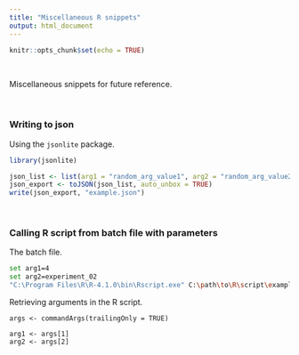 ```yaml
---
title: "Miscellaneous R snippets"
output: html_document
---
```


```r
knitr::opts_chunk$set(echo = TRUE)
```
<br>

Miscellaneous snippets for future reference.

<br>

### Writing to json

Using the `jsonlite` package.

```r
library(jsonlite)

json_list <- list(arg1 = "random_arg_value1", arg2 = "random_arg_value2")
json_export <- toJSON(json_list, auto_unbox = TRUE)
write(json_export, "example.json")
```

<br>

### Calling R script from batch file with parameters  

The batch file.

```bash
set arg1=4
set arg2=experiment_02
"C:\Program Files\R\R-4.1.0\bin\Rscript.exe" C:\path\to\R\script\example_r_script.R %arg% %arg2% 
```

Retrieving arguments in the R script.

```r0
args <- commandArgs(trailingOnly = TRUE)

arg1 <- args[1]        
arg2 <- args[2]
```
